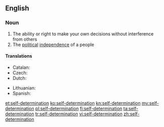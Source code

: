 ==English==

===Noun===
{{wikipedia}}
{{en-noun|sg=[[self]]-[[determination]]|-}}

# The ability or right to make your own decisions without interference from others
# The [[political]] [[independence]] of a people

====Translations====
{{trans-top|political independence of a people}}
* Catalan: {{t-|ca|autodeterminació|f}}
* Czech: {{t-|cs|sebeurčení|n}}
* Dutch: {{t-|nl|zelfbeschikking|f}}
{{trans-mid}}
* Lithuanian: {{t-|lt|apsisprendimas|m}}
* Spanish: {{t-|es|autodeterminación|f}}
{{trans-bottom}}

[[et:self-determination]]
[[ko:self-determination]]
[[kn:self-determination]]
[[my:self-determination]]
[[pl:self-determination]]
[[fi:self-determination]]
[[ta:self-determination]]
[[tr:self-determination]]
[[vi:self-determination]]
[[zh:self-determination]]